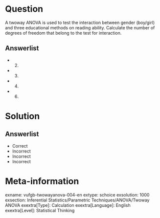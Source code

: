 Question
========
  
A twoway ANOVA is used to test the interaction between gender (boy/girl) and three educational methods on reading ability. Calculate the number of degrees of freedom that belong to the test for interaction.

  
Answerlist
----------
* 2.
* 3.
* 4.
* 6.

Solution
========

Answerlist
----------
* Correct
* Incorrect
* Incorrect
* Incorrect

Meta-information
================
exname: vufgb-twowayanova-004-en
extype: schoice
exsolution: 1000
exsection: Inferential Statistics/Parametric Techniques/ANOVA/Twoway ANOVA
exextra[Type]: Calculation
exextra[Language]: English
exextra[Level]: Statistical Thinking
